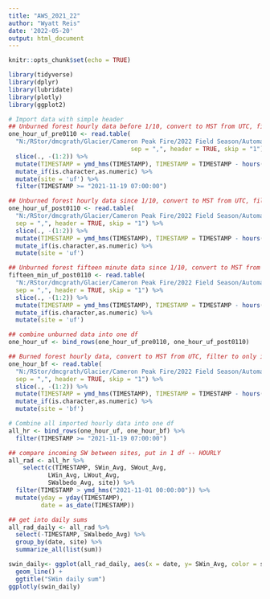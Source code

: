 ```yaml
---
title: "AWS_2021_22"
author: "Wyatt Reis"
date: '2022-05-20'
output: html_document
---
```


```r
knitr::opts_chunk$set(echo = TRUE)

library(tidyverse)
library(dplyr)
library(lubridate)
library(plotly)
library(ggplot2)
```

```r
# Import data with simple header
## Unburned forest hourly data before 1/10, convert to MST from UTC, filter to only include data since 11/19/2021 14:00:00
one_hour_uf_pre0110 <- read.table(
  "N:/RStor/dmcgrath/Glacier/Cameron Peak Fire/2022 Field Season/Automated Data/Unburned/Data_220110/CR1000_7_One_Hour.dat",
                                  sep = ",", header = TRUE, skip = "1") %>%
  slice(., -(1:2)) %>%
  mutate(TIMESTAMP = ymd_hms(TIMESTAMP), TIMESTAMP = TIMESTAMP - hours(7)) %>%
  mutate_if(is.character,as.numeric) %>%
  mutate(site = 'uf') %>%
  filter(TIMESTAMP >= "2021-11-19 07:00:00")

## Unburned forest hourly data since 1/10, convert to MST from UTC, filter to only include data since 11/19/2021 14:00:00
one_hour_uf_post0110 <- read.table(
  "N:/RStor/dmcgrath/Glacier/Cameron Peak Fire/2022 Field Season/Automated Data/Unburned/Data_220406/CR1000_7_One_Hour.dat",
  sep = ",", header = TRUE, skip = "1") %>%
  slice(., -(1:2)) %>%
  mutate(TIMESTAMP = ymd_hms(TIMESTAMP), TIMESTAMP = TIMESTAMP - hours(7)) %>%
  mutate_if(is.character,as.numeric) %>%
  mutate(site = 'uf') 

## Unburned forest fifteen minute data since 1/10, convert to MST from UTC, filter to only include data since 11/19/2021 14:00:00
fifteen_min_uf_post0110 <- read.table(
  "N:/RStor/dmcgrath/Glacier/Cameron Peak Fire/2022 Field Season/Automated Data/Unburned/Data_220406/CR1000_7_Fifteen_Minute.dat",
  sep = ",", header = TRUE, skip = "1") %>%
  slice(., -(1:2)) %>%
  mutate(TIMESTAMP = ymd_hms(TIMESTAMP), TIMESTAMP = TIMESTAMP - hours(7)) %>%
  mutate_if(is.character,as.numeric) %>%
  mutate(site = 'uf') 

## combine unburned data into one df
one_hour_uf <- bind_rows(one_hour_uf_pre0110, one_hour_uf_post0110)

## Burned forest hourly data, convert to MST from UTC, filter to only include data since 11/19/2021 14:00:00
one_hour_bf <- read.table(
  "N:/RStor/dmcgrath/Glacier/Cameron Peak Fire/2022 Field Season/Automated Data/Burned/Data_220406/CR1000XSeries - new_Hourly.dat",
  sep = ",", header = TRUE, skip = "1") %>%
  slice(., -(1:2)) %>%
  mutate(TIMESTAMP = ymd_hms(TIMESTAMP), TIMESTAMP = TIMESTAMP - hours(7)) %>%
  mutate_if(is.character,as.numeric) %>%
  mutate(site = 'bf')

# Combine all imported hourly data into one df
all_hr <- bind_rows(one_hour_uf, one_hour_bf) %>%
  filter(TIMESTAMP >= "2021-11-19 07:00:00")
```

```r
## compare incoming SW between sites, put in 1 df -- HOURLY
all_rad <- all_hr %>%
    select(c(TIMESTAMP, SWin_Avg, SWout_Avg, 
           LWin_Avg, LWout_Avg,
           SWalbedo_Avg, site)) %>%
  filter(TIMESTAMP > ymd_hms("2021-11-01 00:00:00")) %>%
  mutate(yday = yday(TIMESTAMP),
         date = as_date(TIMESTAMP))

## get into daily sums
all_rad_daily <- all_rad %>%
  select(-TIMESTAMP, SWalbedo_Avg) %>%
  group_by(date, site) %>%
  summarize_all(list(sum))
```

```r

swin_daily<- ggplot(all_rad_daily, aes(x = date, y= SWin_Avg, color = site)) +
  geom_line() +
  ggtitle("SWin daily sum")
ggplotly(swin_daily)


```

